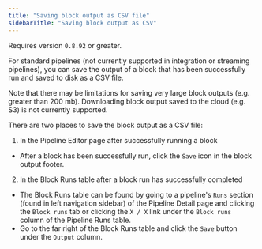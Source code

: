 ```yaml
---
title: "Saving block output as CSV file"
sidebarTitle: "Saving block output as CSV"
---
```


<Note>Requires version `0.8.92` or greater.</Note>

For standard pipelines (not currently supported in integration or streaming
pipelines), you can save the output of a block that has been successfully
run and saved to disk as a CSV file.

Note that there may be limitations for saving very
large block outputs (e.g. greater than 200 mb). Downloading block output
saved to the cloud (e.g. S3) is not currently supported.

There are two places to save the block output as a CSV file:
1. In the Pipeline Editor page after successfully running a block
  - After a block has been successfully run, click the `Save` icon
  in the block output footer.
2. In the Block Runs table after a block run has successfully completed
  - The Block Runs table can be found by going to a pipeline's `Runs`
  section (found in left navigation sidebar) of the Pipeline Detail page
  and clicking the `Block runs` tab or clicking the `X / X`
  link under the `Block runs` column of the Pipeline Runs table.
  - Go to the far right of the Block Runs table and click the `Save` button
  under the `Output` column.
